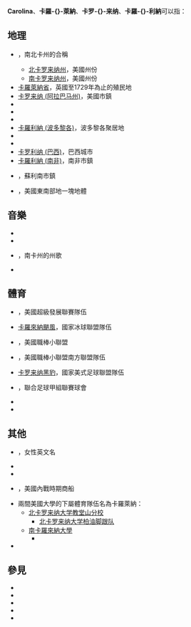 {{noteTA
|G1=USState
|G2=TO
|1=zh-hk:卡羅萊納;zh-tw:卡羅萊納;zh-cn:卡罗来纳;
|2=zh-cn:柏油脚跟; zh-tw:焦油腳; zh-hk:焦油腳;
}}
{{wiktionary|Carolina}}
'''Carolina'''、'''卡羅-{}-萊納'''、'''卡罗-{}-来纳'''、'''卡羅-{}-利納'''可以指：
{{TOC right}}

==地理==
* {{tsl|en|The Carolinas|卡羅萊納州}}，南北卡州的合稱
** [[北卡罗来纳州|北卡罗来纳州]]，美國州份
** [[南卡罗来纳州|南卡罗来纳州]]，美國州份
* [[卡羅萊納省|卡羅萊納省]]，英國至1729年為止的殖民地
* [[卡罗来纳_(阿拉巴马州)|卡罗来纳 (阿拉巴马州)]]，美國市鎮
* {{tsl|en|Carolina, Alamance County, North Carolina|卡羅萊納 (阿拉曼斯縣)}}
* {{tsl|en|Carolina, Gaston County, North Carolina|卡羅萊納 (加斯頓縣)}}
* {{tsl|en|Carolina, Rhode Island|卡羅萊納 (羅德島州)}}
* [[卡羅利納_(波多黎各)|卡羅利納 (波多黎各)]]，波多黎各聚居地
* {{tsl|en|Carolina, U.S. Virgin Islands|卡羅利納 (美屬處女群島)}}
* {{tsl|es|La Carolina (San Luis)|卡羅利納 (聖路易斯省)}}
* [[卡罗利纳_(巴西)|卡罗利纳 (巴西)]]，巴西城市
* [[卡羅利納_(南非)|卡羅利納 (南非)]]，南非市鎮
* {{tsl|en|Carolina, Suriname|卡羅利納 (蘇利南)}}，蘇利南市鎮
* {{tsl|en|Carolina terrane|卡羅萊納地體}}，美國東南部地一塊地體

==音樂==
* {{tsl|en|Carolina (Seu Jorge album)|Carolina (Seu Jorge專輯)}}
* {{tsl|en|Carolina (Eric Church album)|Carolina (Eric Church專輯)}}
* {{tsl|en|Carolina (state song)|卡羅萊納 (州歌)}}，南卡州的州歌
* {{tsl|en|Carolina (Parmalee song)|Carolina (Parmalee歌曲)}}

==體育==
* {{tsl|en|Carolina Dynamo|卡羅萊納戴拿模}}，美國超級發展聯賽隊伍
* [[卡羅來納颶風|卡羅來納颶風]]，國家冰球聯盟隊伍
* {{tsl|en|Carolina League|卡羅萊那聯盟}}，美國職棒小聯盟
* {{tsl|en|Carolina Mudcats (1991–2011)|卡羅萊納鯰魚 (1991–2011)}}，美國職棒小聯盟南方聯盟隊伍
* [[卡罗来纳黑豹|卡罗来纳黑豹]]，國家美式足球聯盟隊伍
* {{tsl|en|Carolina RailHawks FC|}}，聯合足球甲組聯賽球會
* {{tsl|en|Carolina Rollergirls|}}
* {{tsl|en|Carolina Sandsharks|}}

==其他==
* {{tsl|en|Carolina (name)|Carolina (名)}}，女性英文名
* {{tsl|en|Carolina (1934 film)|Carolina (1934年電影)}}
* {{tsl|en|Carolina (2003 film)|Carolina (2003年電影)}}
* {{tsl|en|Carolina (ship)|卡羅萊納號}}，美國內戰時期商船
* 兩間美國大學的下屬體育隊伍名為卡羅萊納：
** [[北卡罗来纳大学教堂山分校|北卡罗来纳大学教堂山分校]]
*** [[北卡罗来纳大学柏油脚跟队|北卡罗来纳大学柏油脚跟队]]
** [[南卡羅來納大學|南卡羅來納大學]]
*** {{tsl|en|South Carolina Gamecocks|南卡羅萊納大學鬥雞美式足球隊}}
* {{tsl|en|Constitutio Criminalis Carolina|}}

==參見==
* {{tsl|en|Caroline (disambiguation)|Caroline (消歧義)}}
* {{tsl|en|Karolina (disambiguation)|Karolina (消歧義)}}
* {{look from|Carolina}}
* {{look from|卡羅萊納}}
* {{look from|卡罗来纳}}

{{disambiguation|cat=非中文名稱消歧義}}